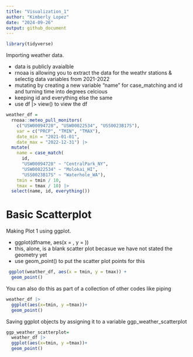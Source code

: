 ```yaml
---
title: "Visualization_1"
author: "Kimberly Lopez"
date: "2024-09-26"
output: github_document
---
```

```r
library(tidyverse)

```


Importing weather data. 

- data is publicly avaialble
- rnoaa is allowing you to extract the data for the weathr stations & selectig data variables from 2021-2022
- mutating by creating a new variable "name" for case_matching and id and turning time into degrees celcious 
- keeping id and everything else the same 
- use df |> view() to view the df 

```r
weather_df = 
  rnoaa::meteo_pull_monitors(
    c("USW00094728", "USW00022534", "USS0023B17S"),
    var = c("PRCP", "TMIN", "TMAX"), 
    date_min = "2021-01-01",
    date_max = "2022-12-31") |>
  mutate(
    name = case_match(
      id, 
      "USW00094728" ~ "CentralPark_NY", 
      "USW00022534" ~ "Molokai_HI",
      "USS0023B17S" ~ "Waterhole_WA"),
    tmin = tmin / 10,
    tmax = tmax / 10) |>
  select(name, id, everything())

```

# Basic Scatterplot 
Making Plot 1 using ggplot. 

- ggplot(dfname, aes(x = , y = ))
- this, alone, is a blank scatter plot becasue we have not stated the geometry yet
- use geom_point() to put the scatter plot points for this

```r
 ggplot(weather_df, aes(x = tmin, y = tmax)) + 
  geom_point()
```

You can also do this as part of a collection of other codes like piping 

```r
weather_df |> 
  ggplot(aes(x=tmin, y =tmax))+ 
  geom_point()

```

Saving ggplot objects by assigning it to a variable ggp_weather_scatterplot

```r
ggp_weather_scatterplot= 
  weather_df |> 
  ggplot(aes(x=tmin, y =tmax))+ 
  geom_point()
  
```

